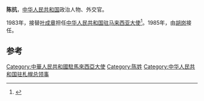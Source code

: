 '''陈抗'''，[[中华人民共和国|中华人民共和国]]政治人物、外交官。

1983年，接替[[叶成章|叶成章]]担任[[中国驻马来西亚大使列表|中华人民共和国驻马来西亚大使]]<ref>{{cite web|author=中华人民共和国外交部|title=中国驻馬來西亞历任大使|url=http://www.mfa.gov.cn/chn/pds/ziliao/wjrw/2167/2168/t9137.htm|publisher=中华人民共和国外交部|accessdate=2012-03-03|archive-date=2019-07-01|archive-url=https://web.archive.org/web/20190701181132/https://www.mfa.gov.cn/web/|dead-url=no}}</ref>。1985年，由[[胡岗|胡岗]]接任。

== 参考 ==
{{reflist}}
{{start box}}
{{s-dip}}
{{succession box|[[叶成章|叶成章]]|[[胡岗|胡岗]]|[[中国驻马来西亚大使列表|中华人民共和国驻马来西亚大使]]|1983年3月-1985年1月}}
{{end box}}
{{中国政治人物小作品}}

[[Category:中華人民共和國駐馬來西亞大使|Category:中華人民共和國駐馬來西亞大使]]
[[Category:陈姓|Category:陈姓]]
[[Category:中华人民共和国驻札幌总领事|Category:中华人民共和国驻札幌总领事]]